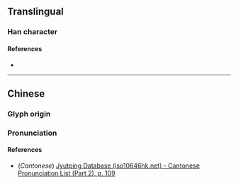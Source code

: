 {{character info/new}}
==Translingual==

===Han character===
{{Han char|rn=61|rad=心|as=11|sn=14|four=94034|canj=PTAK|ids=⿰忄莫}}

====References====
* {{Han ref|kx=0398.310|dkj=11086|dj=0737.250|hdz=42344.130|uh=6154|ud=24916|bh=E1CE|bd=57806}}

----

==Chinese==
{{zh-forms}}

===Glyph origin===
{{Han etym}}

===Pronunciation===
{{zh-pron
|m=mù
|c=mou6
|mc=y
|oc=y
|ma=
|cat=
}}

====References====
* (''Cantonese'') [http://www.iso10646hk.net/jp/document/download.jsp Jyutping Database (iso10646hk.net) - Cantonese Pronunciation List (Part 2), p. 109]